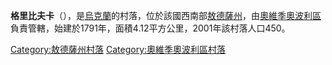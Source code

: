 {{coord|46|12|32|N|30|33|33|E|scale:30000|display=title}}

'''格里比夫卡'''（{{lang-uk|Грибівка}}），是[[烏克蘭|烏克蘭]]的村落，位於該國西南部[[敖德薩州|敖德薩州]]，由[[奧維季奧波利區|奧維季奧波利區]]負責管轄，始建於1791年，面積4.12平方公里，2001年該村落人口450。

{{DEFAULTSORT:Грибівка}}
[[Category:敖德薩州村落|Category:敖德薩州村落]]
[[Category:奧維季奧波利區村落|Category:奧維季奧波利區村落]]


{{Odessa-geo-stub}}